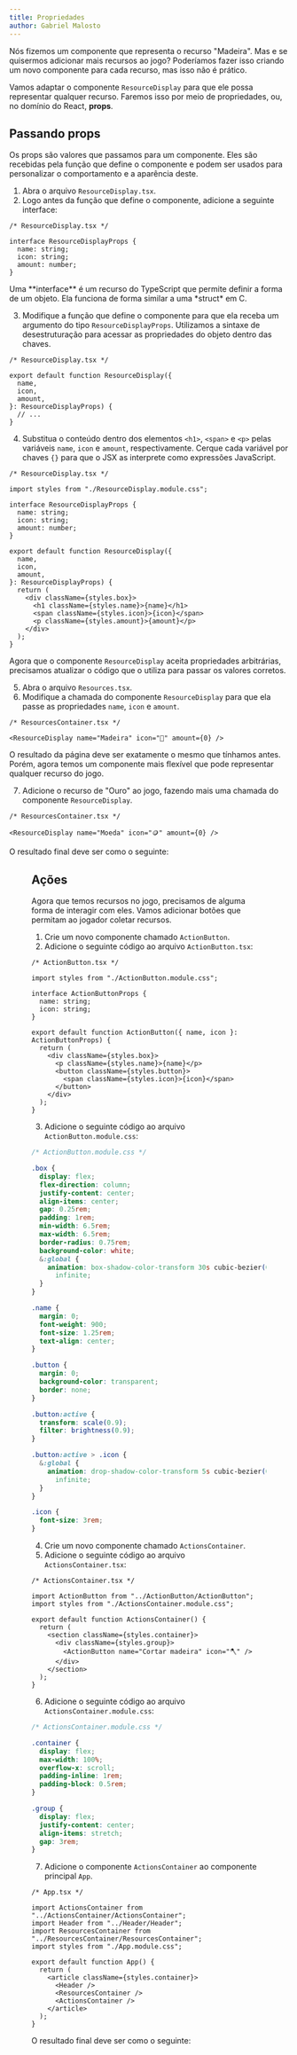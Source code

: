 ```yaml
---
title: Propriedades
author: Gabriel Malosto
---
```




Nós fizemos um componente que representa o recurso "Madeira".
Mas e se quisermos adicionar mais recursos ao jogo?
Poderíamos fazer isso criando um novo componente para cada recurso, mas isso não é prático.

Vamos adaptar o componente `ResourceDisplay` para que ele possa representar qualquer recurso.
Faremos isso por meio de propriedades, ou, no domínio do React, **props**.

## Passando props

Os props são valores que passamos para um componente.
Eles são recebidas pela função que define o componente e podem ser usados para personalizar o comportamento e a aparência deste.

1. Abra o arquivo `ResourceDisplay.tsx`.
2. Logo antes da função que define o componente, adicione a seguinte interface:

```tsx
/* ResourceDisplay.tsx */

interface ResourceDisplayProps {
  name: string;
  icon: string;
  amount: number;
}
```

<Aside type="note">
  Uma **interface** é um recurso do TypeScript que permite definir a forma de um
  objeto. Ela funciona de forma similar a uma *struct* em C.
</Aside>

3. Modifique a função que define o componente para que ela receba um argumento do tipo `ResourceDisplayProps`. Utilizamos a sintaxe de desestruturação para acessar as propriedades do objeto dentro das chaves.

```tsx
/* ResourceDisplay.tsx */

export default function ResourceDisplay({
  name,
  icon,
  amount,
}: ResourceDisplayProps) {
  // ...
}
```

4. Substitua o conteúdo dentro dos elementos `<h1>`, `<span>` e `<p>` pelas variáveis `name`, `icon` e `amount`, respectivamente. Cerque cada variável por chaves `{}` para que o JSX as interprete como expressões JavaScript.

```tsx
/* ResourceDisplay.tsx */

import styles from "./ResourceDisplay.module.css";

interface ResourceDisplayProps {
  name: string;
  icon: string;
  amount: number;
}

export default function ResourceDisplay({
  name,
  icon,
  amount,
}: ResourceDisplayProps) {
  return (
    <div className={styles.box}>
      <h1 className={styles.name}>{name}</h1>
      <span className={styles.icon}>{icon}</span>
      <p className={styles.amount}>{amount}</p>
    </div>
  );
}
```

Agora que o componente `ResourceDisplay` aceita propriedades arbitrárias, precisamos atualizar o código que o utiliza para passar os valores corretos.

5. Abra o arquivo `Resources.tsx`.
6. Modifique a chamada do componente `ResourceDisplay` para que ela passe as propriedades `name`, `icon` e `amount`.

```tsx
/* ResourcesContainer.tsx */

<ResourceDisplay name="Madeira" icon="🌳" amount={0} />
```

O resultado da página deve ser exatamente o mesmo que tínhamos antes.
Porém, agora temos um componente mais flexível que pode representar qualquer recurso do jogo.

7. Adicione o recurso de "Ouro" ao jogo, fazendo mais uma chamada do componente `ResourceDisplay`.

```tsx
/* ResourcesContainer.tsx */

<ResourceDisplay name="Moeda" icon="🪙" amount={0} />
```

O resultado final deve ser como o seguinte:

<Figure
  caption={`Dois recursos: "Madeira" e "Moeda".`}
  images={[
    {
      src: twoResources,
      alt: "Página do jogo, em que duas caixas de recursos são exibidas. A primeira caixa contém o ícone de uma árvore e o texto 'Madeira'. A segunda caixa contém o ícone de uma moeda e o texto 'Moeda'.",
    },
  ]}
/>

## Ações

Agora que temos recursos no jogo, precisamos de alguma forma de interagir com eles.
Vamos adicionar botões que permitam ao jogador coletar recursos.

1. Crie um novo componente chamado `ActionButton`.
2. Adicione o seguinte código ao arquivo `ActionButton.tsx`:

```tsx
/* ActionButton.tsx */

import styles from "./ActionButton.module.css";

interface ActionButtonProps {
  name: string;
  icon: string;
}

export default function ActionButton({ name, icon }: ActionButtonProps) {
  return (
    <div className={styles.box}>
      <p className={styles.name}>{name}</p>
      <button className={styles.button}>
        <span className={styles.icon}>{icon}</span>
      </button>
    </div>
  );
}
```

3. Adicione o seguinte código ao arquivo `ActionButton.module.css`:

```css
/* ActionButton.module.css */

.box {
  display: flex;
  flex-direction: column;
  justify-content: center;
  align-items: center;
  gap: 0.25rem;
  padding: 1rem;
  min-width: 6.5rem;
  max-width: 6.5rem;
  border-radius: 0.75rem;
  background-color: white;
  &:global {
    animation: box-shadow-color-transform 30s cubic-bezier(0.4, 0, 0.6, 1)
      infinite;
  }
}

.name {
  margin: 0;
  font-weight: 900;
  font-size: 1.25rem;
  text-align: center;
}

.button {
  margin: 0;
  background-color: transparent;
  border: none;
}

.button:active {
  transform: scale(0.9);
  filter: brightness(0.9);
}

.button:active > .icon {
  &:global {
    animation: drop-shadow-color-transform 5s cubic-bezier(0.4, 0, 0.6, 1)
      infinite;
  }
}

.icon {
  font-size: 3rem;
}
```

4. Crie um novo componente chamado `ActionsContainer`.
5. Adicione o seguinte código ao arquivo `ActionsContainer.tsx`:

```tsx
/* ActionsContainer.tsx */

import ActionButton from "../ActionButton/ActionButton";
import styles from "./ActionsContainer.module.css";

export default function ActionsContainer() {
  return (
    <section className={styles.container}>
      <div className={styles.group}>
        <ActionButton name="Cortar madeira" icon="🪓" />
      </div>
    </section>
  );
}
```

6. Adicione o seguinte código ao arquivo `ActionsContainer.module.css`:

```css
/* ActionsContainer.module.css */

.container {
  display: flex;
  max-width: 100%;
  overflow-x: scroll;
  padding-inline: 1rem;
  padding-block: 0.5rem;
}

.group {
  display: flex;
  justify-content: center;
  align-items: stretch;
  gap: 3rem;
}
```

7. Adicione o componente `ActionsContainer` ao componente principal `App`.

```tsx
/* App.tsx */

import ActionsContainer from "../ActionsContainer/ActionsContainer";
import Header from "../Header/Header";
import ResourcesContainer from "../ResourcesContainer/ResourcesContainer";
import styles from "./App.module.css";

export default function App() {
  return (
    <article className={styles.container}>
      <Header />
      <ResourcesContainer />
      <ActionsContainer />
    </article>
  );
}
```

O resultado final deve ser como o seguinte:

<Figure
  caption={`Recursos "Madeira" e "Moeda", e um botão de ação para coletar madeira.`}
  images={[
    {
      src: action,
      alt: "Página do jogo, em que duas caixas de recursos são exibidas. A primeira caixa contém o ícone de uma árvore e o texto 'Madeira'. A segunda caixa contém o ícone de uma moeda e o texto 'Moeda'. Abaixo, há um botão com o ícone de um machado e o texto 'Cortar madeira'.",
    },
  ]}
/>
